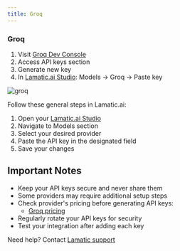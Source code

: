 ```yaml
---
title: Groq
---
```


[Groq Dev Console]: https://console.groq.com/playground
[Groq pricing]: https://groq.com/pricing/

[Lamatic.ai Studio]: https://studio.lamatic.ai
[Lamatic support]: https://support.lamatic.ai

### Groq
1. Visit [Groq Dev Console][Groq Dev Console]
2. Access API keys section
3. Generate new key
4. In [Lamatic.ai Studio]: Models → Groq → Paste key

![groq](./img/groq.png)

Follow these general steps in Lamatic.ai:
1. Open your [Lamatic.ai Studio]
2. Navigate to Models section
3. Select your desired provider
4. Paste the API key in the designated field
5. Save your changes

## Important Notes
- Keep your API keys secure and never share them
- Some providers may require additional setup steps
- Check provider's pricing before generating API keys:
  - [Groq pricing]
- Regularly rotate your API keys for security
- Test your integration after adding each key


Need help? Contact [Lamatic support]